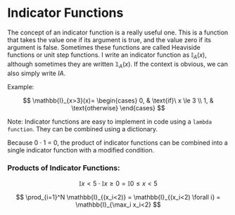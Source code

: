 # Indicator Functions {#sec-indicator-functions}

The concept of an indicator function is a really useful one. This is a function that takes the value one if its argument is true, and the value zero if its argument is false. Sometimes these functions are called Heaviside functions or unit step functions. I write an indicator function as $\mathbb{I}_{A}(x)$, although sometimes they are written $\mathbb{1}_{A}(x)$. If the context is obvious, we can also simply write $I{A}$.

Example:

$$
    \mathbb{I}_{x>3}(x)=
    \begin{cases}
      0, & \text{if}\ x \le 3 \\
      1, & \text{otherwise}
    \end{cases}
$$

Note: Indicator functions are easy to implement in code using a `lambda function`. They can be combined using a dictionary.

Because 0 · 1 = 0, the product of indicator functions can be combined into a single indicator function with a modified condition.

::: exp-indicator-products
### Products of Indicator Functions:

$$
    \mathbb{I}{x<5} \cdot \mathbb{I}{x≥0} = \mathbb{I}{0≤x<5}
$$

$$
    \prod_{i=1}^N \mathbb{I}_{(x_i<2)} = \mathbb{I}_{(x_i<2) \forall i} = \mathbb{I}_{\max_i x_i<2}
$$

:::
